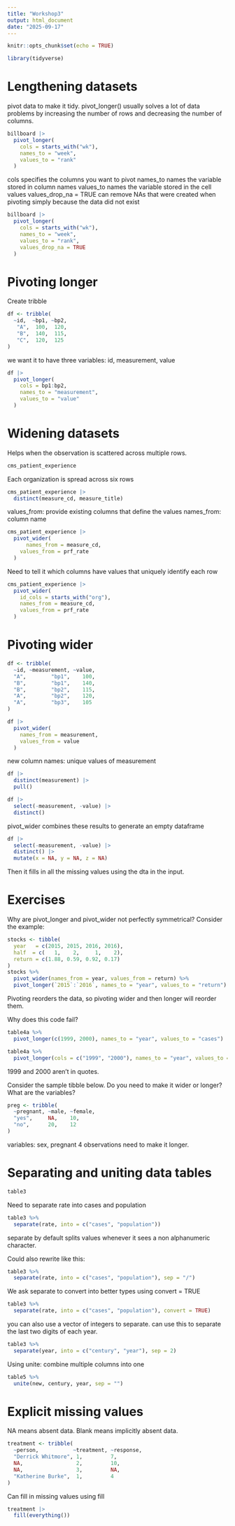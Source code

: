 ```yaml
---
title: "Workshop3"
output: html_document
date: "2025-09-17"
---
```


```r
knitr::opts_chunk$set(echo = TRUE)
```

```r
library(tidyverse)
```
# Lengthening datasets

pivot data to make it tidy. pivot_longer() usually solves a lot of data problems by increasing the number of rows and decreasing the number of columns.

```r
billboard |> 
  pivot_longer(
    cols = starts_with("wk"), 
    names_to = "week", 
    values_to = "rank"
  )
```
cols specifies the columns you want to pivot
names_to names the variable stored in column names
values_to names the variable stored in the cell values
values_drop_na = TRUE can remove NAs that were created when pivoting simply because the data did not exist

```r
billboard |> 
  pivot_longer(
    cols = starts_with("wk"), 
    names_to = "week", 
    values_to = "rank",
    values_drop_na = TRUE
  )
```

# Pivoting longer

Create tribble
```r
df <- tribble(
  ~id,  ~bp1, ~bp2,
   "A",  100,  120,
   "B",  140,  115,
   "C",  120,  125
)
```

we want it to have three variables: id, measurement, value

```r
df |> 
  pivot_longer(
    cols = bp1:bp2,
    names_to = "measurement",
    values_to = "value"
  )
```

# Widening datasets

Helps when the observation is scattered across multiple rows.
```r
cms_patient_experience
```

Each organization is spread across six rows 

```r
cms_patient_experience |> 
  distinct(measure_cd, measure_title)
```

values_from: provide existing columns that define the values
names_from: column name

```r
cms_patient_experience |> 
  pivot_wider(
      names_from = measure_cd,
    values_from = prf_rate
  )
```
Need to tell it which columns have values that uniquely identify each row
```r
cms_patient_experience |> 
  pivot_wider(
    id_cols = starts_with("org"),
    names_from = measure_cd,
    values_from = prf_rate
  )
```

# Pivoting wider 

```r
df <- tribble(
  ~id, ~measurement, ~value,
  "A",        "bp1",    100,
  "B",        "bp1",    140,
  "B",        "bp2",    115, 
  "A",        "bp2",    120,
  "A",        "bp3",    105
)
```

```r
df |> 
  pivot_wider(
    names_from = measurement,
    values_from = value
  )
```
new column names: unique values of measurement
```r
df |> 
  distinct(measurement) |> 
  pull()
```

```r
df |> 
  select(-measurement, -value) |> 
  distinct()
```

pivot_wider combines these results to generate an empty dataframe
```r
df |> 
  select(-measurement, -value) |> 
  distinct() |> 
  mutate(x = NA, y = NA, z = NA)
```
Then it fills in all the missing values using the dta in the input.

# Exercises

Why are pivot_longer and pivot_wider not perfectly symmetrical? Consider the example:
```r
stocks <- tibble(
  year   = c(2015, 2015, 2016, 2016),
  half  = c(   1,    2,     1,    2),
  return = c(1.88, 0.59, 0.92, 0.17)
)
stocks %>% 
  pivot_wider(names_from = year, values_from = return) %>% 
  pivot_longer(`2015`:`2016`, names_to = "year", values_to = "return")
```
Pivoting reorders the data, so pivoting wider and then longer will reorder them.

Why does this code fail?
```r
table4a %>% 
  pivot_longer(c(1999, 2000), names_to = "year", values_to = "cases")
```
```r
table4a %>% 
  pivot_longer(cols = c("1999", "2000"), names_to = "year", values_to = "cases")
```
1999 and 2000 aren't in quotes.

Consider the sample tibble below. Do you need to make it wider or longer? What are the variables?
```r
preg <- tribble(
  ~pregnant, ~male, ~female,
  "yes",     NA,    10,
  "no",      20,    12
)
```
variables: sex, pregnant
4 observations
need to make it longer.

# Separating and uniting data tables

```r
table3
```
Need to separate rate into cases and population

```r
table3 %>% 
  separate(rate, into = c("cases", "population"))
```
separate by default splits values whenever it sees a non alphanumeric character.

Could also rewrite like this:
```r
table3 %>% 
  separate(rate, into = c("cases", "population"), sep = "/")
```

We ask separate to convert into better types using convert = TRUE

```r
table3 %>% 
  separate(rate, into = c("cases", "population"), convert = TRUE)
```
you can also use a vector of integers to separate. can use this to separate the last two digits of each year.
```r
table3 %>% 
  separate(year, into = c("century", "year"), sep = 2)
```

Using unite: combine multiple columns into one

```r
table5 %>% 
  unite(new, century, year, sep = "")
```

# Explicit missing values

NA means absent data. Blank means implicitly absent data.
```r
treatment <- tribble(
  ~person,           ~treatment, ~response,
  "Derrick Whitmore", 1,         7,
  NA,                 2,         10,
  NA,                 3,         NA,
  "Katherine Burke",  1,         4
)
```

Can fill in missing values using fill

```r
treatment |>
  fill(everything())
```

